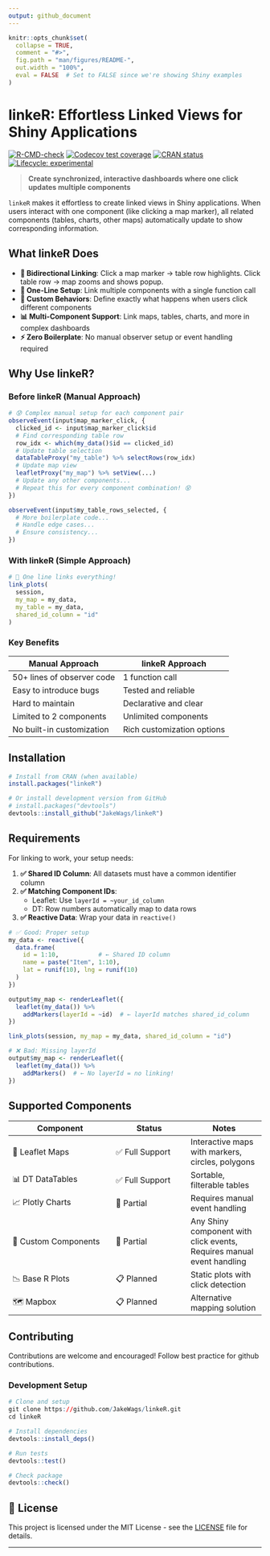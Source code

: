 ```yaml
---
output: github_document
---
```


<!-- README.md is generated from README.Rmd. Please edit that file -->

```r
knitr::opts_chunk$set(
  collapse = TRUE,
  comment = "#>",
  fig.path = "man/figures/README-",
  out.width = "100%",
  eval = FALSE  # Set to FALSE since we're showing Shiny examples
)
```

# linkeR: Effortless Linked Views for Shiny Applications

<!-- badges: start -->
[![R-CMD-check](https://github.com/JakeWags/linkeR/actions/workflows/R-CMD-check.yaml/badge.svg)](https://github.com/JakeWags/linkeR/actions/workflows/R-CMD-check.yaml)
[![Codecov test coverage](https://codecov.io/gh/JakeWags/linkeR/graph/badge.svg)](https://app.codecov.io/gh/JakeWags/linkeR)
[![CRAN status](https://www.r-pkg.org/badges/version/linkeR)](https://CRAN.R-project.org/package=linkeR)
[![Lifecycle: experimental](https://img.shields.io/badge/lifecycle-experimental-orange.svg)](https://lifecycle.r-lib.org/articles/stages.html#experimental)
<!-- badges: end -->

> **Create synchronized, interactive dashboards where one click updates multiple components**

`linkeR` makes it effortless to create linked views in Shiny applications. When users interact with one component (like clicking a map marker), all related components (tables, charts, other maps) automatically update to show corresponding information.

## What linkeR Does

- **🔗 Bidirectional Linking**: Click a map marker → table row highlights. Click table row → map zooms and shows popup.
- **🎯 One-Line Setup**: Link multiple components with a single function call
- **🎨 Custom Behaviors**: Define exactly what happens when users click different components
- **📊 Multi-Component Support**: Link maps, tables, charts, and more in complex dashboards
- **⚡ Zero Boilerplate**: No manual observer setup or event handling required

## Why Use linkeR?

### Before linkeR (Manual Approach)
```r
# 😰 Complex manual setup for each component pair
observeEvent(input$map_marker_click, {
  clicked_id <- input$map_marker_click$id
  # Find corresponding table row
  row_idx <- which(my_data()$id == clicked_id)
  # Update table selection
  dataTableProxy("my_table") %>% selectRows(row_idx)
  # Update map view
  leafletProxy("my_map") %>% setView(...)
  # Update any other components...
  # Repeat this for every component combination! 😵
})

observeEvent(input$my_table_rows_selected, {
  # More boilerplate code...
  # Handle edge cases...
  # Ensure consistency...
})
```

### With linkeR (Simple Approach)
```r
# 🎉 One line links everything!
link_plots(
  session,
  my_map = my_data,
  my_table = my_data,
  shared_id_column = "id"
)
```

### Key Benefits

| Manual Approach | linkeR Approach |
|-----------------|-----------------|
| 50+ lines of observer code | 1 function call |
| Easy to introduce bugs | Tested and reliable |
| Hard to maintain | Declarative and clear |
| Limited to 2 components | Unlimited components |
| No built-in customization | Rich customization options |

## Installation

```r
# Install from CRAN (when available)
install.packages("linkeR")

# Or install development version from GitHub
# install.packages("devtools")
devtools::install_github("JakeWags/linkeR")
```

## Requirements

For linking to work, your setup needs:

1. **✅ Shared ID Column**: All datasets must have a common identifier column
2. **✅ Matching Component IDs**: 
   - Leaflet: Use `layerId = ~your_id_column` 
   - DT: Row numbers automatically map to data rows
3. **✅ Reactive Data**: Wrap your data in `reactive()`

```r
# ✅ Good: Proper setup
my_data <- reactive({
  data.frame(
    id = 1:10,           # ← Shared ID column
    name = paste("Item", 1:10),
    lat = runif(10), lng = runif(10)
  )
})

output$my_map <- renderLeaflet({
  leaflet(my_data()) %>%
    addMarkers(layerId = ~id)  # ← layerId matches shared_id_column
})

link_plots(session, my_map = my_data, shared_id_column = "id")

# ❌ Bad: Missing layerId
output$my_map <- renderLeaflet({
  leaflet(my_data()) %>%
    addMarkers()  # ← No layerId = no linking!
})
```

## Supported Components

| Component | Status | Notes |
|-----------|--------|--------|
| 📍 Leaflet Maps | ✅ Full Support | Interactive maps with markers, circles, polygons |
| 📊 DT DataTables | ✅ Full Support | Sortable, filterable tables |
| 📈 Plotly Charts | 🔄 Partial | Requires manual event handling |
| 🧷 Custom Components | 🔄 Partial | Any Shiny component with click events, Requires manual event handling |
| 📉 Base R Plots | 📋 Planned | Static plots with click detection |
| 🗺️ Mapbox | 📋 Planned | Alternative mapping solution |

## Contributing

Contributions are welcome and encouraged! Follow best practice for github contributions.

### Development Setup
```r
# Clone and setup
git clone https://github.com/JakeWags/linkeR.git
cd linkeR

# Install dependencies
devtools::install_deps()

# Run tests
devtools::test()

# Check package
devtools::check()
```

## 📝 License

This project is licensed under the MIT License - see the [LICENSE](LICENSE) file for details.

---
